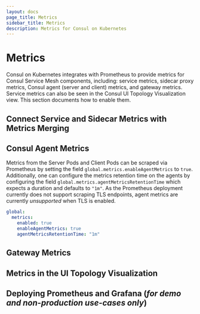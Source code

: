 ```yaml
---
layout: docs
page_title: Metrics
sidebar_title: Metrics
description: Metrics for Consul on Kubernetes
---
```


# Metrics

Consul on Kubernetes integrates with Prometheus to provide metrics for Consul Service Mesh components, including: service metrics, sidecar proxy metrics, Consul agent (server and client) metrics, and gateway metrics. Service metrics can also be seen in the Consul UI Topology Visualization view. This section documents how to enable them.

## Connect Service and Sidecar Metrics with Metrics Merging

## Consul Agent Metrics

Metrics from the Server Pods and Client Pods can be scraped via Prometheus by setting the field `global.metrics.enableAgentMetrics` to `true`. Additionally, one can configure the metrics retention time on the agents by configuring
the field `global.metrics.agentMetricsRetentionTime` which expects a duration and defaults to `"1m"`. As the Prometheus deployment currently does not support scraping TLS endpoints, agent metrics are currently *unsupported* when TLS is enabled.

```yaml
global:
  metrics:
    enabled: true
    enableAgentMetrics: true
    agentMetricsRetentionTime: "1m"
```

## Gateway Metrics

## Metrics in the UI Topology Visualization

## Deploying Prometheus and Grafana (_for demo and non-production use-cases only_)
